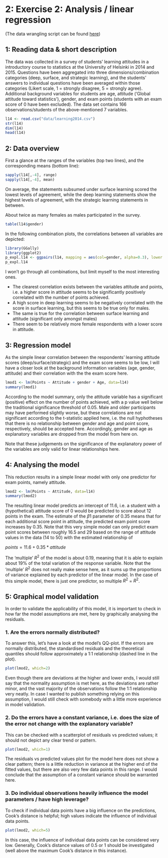 # 2: Exercise 2: Analysis / linear regression

(The data wrangling script can be found [here](https://github.com/jonathanholder/IODS-project/blob/master/create_learning2014.R))

## 1: Reading data & short description

The data was collected in a survey of students' learning attitudes in a introductory course to statistics at the University of Helsinki in 2014 and 2015. Questions have been aggregated into three dimensions/combination categories (deep, surface, and strategic learning), and the students' answers to individual questions have been averaged within those categories (Likert scale, 1 = strongly disagree, 5 = strongly agree). Additional background variables for students are age, attitude ('Global attitude toward statistics'), gender, and exam points (students with an exam score of 0 have been excluded).
The data set contains 166 observations/students of the above-mentioned 7 variables.

```r
l14 <- read.csv("data/learning2014.csv")
str(l14)
dim(l14)
head(l14)
```

## 2: Data overview

First a glance at the ranges of the variables (top two lines), and the corresponding means (bottom line):
```r
sapply(l14[,-4], range)
sapply(l14[,-4], mean)
```
On average, the statements subsumed under surface learning scored the lowest levels of agreement, while the deep learning statements show the highest levels of agreement, with the strategic learning statements in between.

About twice as many females as males participated in the survey. 
```r
table(l14$gender)
```


In the following combination plots, the correlations between all variables are depicted:


```r
library(GGally)
library(ggplot2)
p_expl.l14 <- ggpairs(l14, mapping = aes(col=gender, alpha=0.3), lower = list(combo = wrap("facethist", bins = 20)))
p_expl.l14
```

I won't go through all combinations, but limit myself to the most interesting ones. 

*   The clearest correlation exists between the variables attitude and points, i.e. a higher score in attitude seems to be significantly positively correlated with the number of points achieved.
*   A high score in deep learning seems to be negatively correlated with the score in surface learning, but this seems to be true only for males.
*   The same is true for the correlation between surface learning and attitude (significant only amongst males)
*   There seem to be relatively more female respondents with a lower score in attitude.


## 3: Regression model

As the simple linear correlation between the respondents' learning attitude scores (deep/surface/strategic) and the exam score seems to be low, I will have a closer look at the background information variables (age, gender, attitude) and their correlation with the the exam score here. 

```r
lmod1 <- lm(Points ~ Attitude + gender + Age, data=l14)
summary(lmod1)
```
According to the model summary, only the attitude variable has a significant (positive) effect on the number of points achieved, with a p value well below the traditional significance threshold of 0.05. Male and older participants may have performed slightly worse, but these correlations are not significant according to the t-statistic applied here, i.e. the null hyphotheses that there is no relationship between gender and age and point score, respectively, should be accepted here. 
Accordingly, gender and age as explanatory variables are dropped from the model from here on.

Note that these judgements on the significance of the explanatory power of the variables are only valid for linear relationships here. 


## 4: Analysing the model
This reduction results in a simple linear model with only one predictor for exam points, namely attitude.

```r
lmod2 <- lm(Points ~ Attitude, data=l14)
summary(lmod2)
```
The resulting linear model predicts an intercept of 11.6, i.e. a student with a (hypothetical) attitude score of 0 would be predicted to score about 12 points in the exam. The estimate of the $\beta 1$ parameter of 0.35 means that for each additional score point in attitude, the predicted exam point score increases by 0.35.
Note that this very simple model can only predict exam point scores between roughly 16.5 and 29 based on the range of attitude values in the data (14 to 50) with the estimated relationship of

$points = 11.6 + 0.35*attitude$ 


The 'multiple' $R^2$ of the model is about 0.19, meaning that it is able to explain about 19% of the total variation of the response variable. Note that the 'multiple' $R^2$ does not really make sense here, as it sums up the proportions of variance explained by each predictor of the linear model. In the case of this simple model, there is just one predictor, so multiple $R^2$ = $R^2$.

## 5: Graphical model validation

In order to validate the applicability of this model, it is important to check in how far the model assumptions are met, here by graphically analysing the residuals.

### 1. Are the errors normally distributed?

To answer this, let's have a look at the model's QQ-plot. If the errors are normally distributed, the standardised residuals and the theoretical quantiles should follow approximately a 1:1 relationship (dashed line in the plot). 

```r
plot(lmod2, which=2)
```

Even though there are deviations at the higher and lower ends, I would still say that the normality assumption is met here, as the deviations are rather minor, and the vast majority of the observations follow the 1:1 relationship very neatly. In case I wanted to publish something relying on this assumption, I would still check with somebody with a little more experience in model validation.


### 2. Do the errors have a constant variance, i.e. does the size of the error not change with the explanatory variable?

This can be checked with a scatterplot of residuals vs predicted values; it should not depict any clear trend or pattern.
```r
plot(lmod2, which=1)
```

The residuals vs predicted values plot for the model here does not show a clear pattern; there is a little reduction in variance at the higher end of the fitted values, but there are also very few data points in this range. I would conclude that the assumption of a constant variance should be warranted here.


### 3. Do individual observations heavily influence the model parameters / have high leverage?

To check if individual data points have a big influence on the predictions, Cook's distance is helpful; high values indicate the influence of individual data points.

```r
plot(lmod2, which=5)
```
In this case, the influence of individual data points can be considered very low. Generally, Cook's distance values of 0.5 or 1 should be investigated (well above the maximum Cook's distance in this instance).

